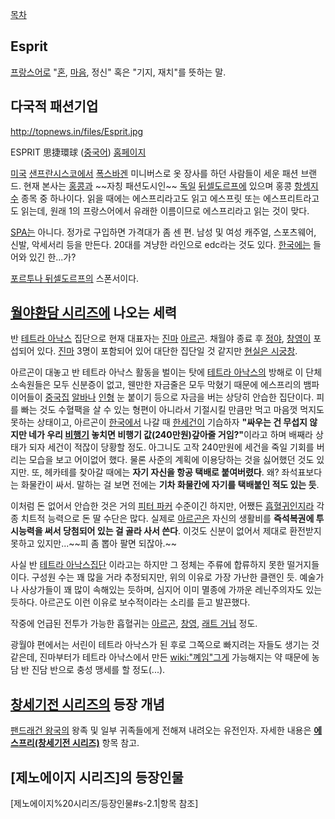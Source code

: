 [[목차]]
== Esprit ==
[[프랑스어]]로 "[[혼]], [[마음]], 정신" 혹은 "기지, 재치"를 뜻하는 말.

== 다국적 패션기업 ==
http://topnews.in/files/Esprit.jpg

ESPRIT
思捷環球 ([[중국어]])
[http://www.esprit.com/ 홈페이지]

[[미국]] [[샌프란시스코]]에서 [[폭스바겐]] 미니버스로 옷 장사를 하던 사람들이 세운 패션 브랜드. 현재 본사는 [[홍콩]]과 ~~자칭 패션도시인~~ [[독일]] [[뒤셀도르프]]에 있으며 홍콩 [[항셍지수]] 종목 중 하나이다. 읽을 때에는 에스프리라고도 읽고 에스프릿 또는 에스프리트라고도 읽는데, 원래 1의 프랑스어에서 유래한 이름이므로 에스프리라고 읽는 것이 맞다.

[[SPA]]는 아니다. 정가로 구입하면 가격대가 좀 센 편. 남성 및 여성 캐주얼, 스포츠웨어, 신발, 악세서리 등을 만든다. 20대를 겨냥한 라인으로 edc라는 것도 있다. [[한국]]에는 들어와 있긴 한...가?

[[포르투나 뒤셀도르프]]의 스폰서이다.

== [[월야환담 시리즈]]에 나오는 세력 ==
반 [[테트라 아낙스]] 집단으로 현재 대표자는 [[진마]] [[아르곤(월야환담)|아르곤]]. 채월야 종료 후 [[정야]], [[창영]]이 포섭되어 있다. [[진마]] 3명이 포함되어 있어 대단한 집단일 것 같지만 [[현실은 시궁창]].

아르곤이 대놓고 반 테트라 아낙스 활동을 벌이는 탓에 [[테트라 아낙스]]의 방해로 이 단체 소속원들은 모두 신분증이 없고, 웬만한 자금줄은 모두 막혔기 때문에 에스프리의 뱀파이어들이 [[중국집]] [[알바]]나 [[인형]] 눈 붙이기 등으로 자금을 버는 상당히 안습한 집단이다. 피를 빠는 것도 수혈팩을 살 수 있는 형편이 아니라서 기절시킬 만큼만 먹고 마음껏 먹지도 못하는 상태이고, 아르곤이 [[한국]]에서 나갈 때 [[한세건]]이 기습하자 '''"싸우는 건 무섭지 않지만 네가 우리 [[비행기]] 놓치면 비행기 값(240만원)갚아줄 거임?"'''이라고 하며 배째라 상태가 되자 세건이 적잖이 당황할 정도. 아그니도 고작 240만원에 세건을 죽일 기회를 버리는 모습을 보고 어이없어 했다. 물론 사준의 계획에 이용당하는 것을 싫어했던 것도 있지만. 또, 헤카테를 찾아갈 때에는 '''자기 자신을 항공 택배로 붙여버렸다'''. 왜? 좌석표보다는 화물칸이 싸서. 말하는 걸 보면 전에는 '''기차 화물칸에 자기를 택배붙인 적도 있는 듯'''.

이처럼 돈 없어서 안습한 것은 거의 [[피터 파커]] 수준이긴 하지만, 어쨌든 [[흡혈귀]]인지라 각종 치트적 능력으로 돈 딸 수단은 많다. 실제로 [[아르곤]]은 자신의 생활비를 '''즉석복권에 투시능력을 써서 당첨되어 있는 걸 골라 사서 쓴다'''. 이것도 신분이 없어서 제대로 환전받지 못하고 있지만...~~피 좀 뽑아 팔면 되잖아.~~

사실 반 [[테트라 아낙스]]집단 이라고는 하지만 그 정체는 주류에 합류하지 못한 떨거지들이다. 구성원 수는 꽤 많을 거라 추정되지만, 위의 이유로 가장 가난한 클랜인 듯. 예술가나 사상가들이 꽤 많이 속해있는 듯하며, 심지어 이미 멸종에 가까운 레닌주의자도 있는 듯하다. 아르곤도 이런 이유로 보수적이라는 소리를 듣고 발끈했다.

작중에 언급된 전투가 가능한 흡혈귀는 [[아르곤]], [[창영]], [[래트 거닙]] 정도.

광월야 편에서는 서린이 테트라 아낙스가 된 후로 그쪽으로 빠지려는 자들도 생기는 것 같은데, 진마부터가 테트라 아낙스에서 만든 [[wiki:"꼐임"그게]] 가능해지는 약 때문에 농담 반 진담 반으로 충성 맹세를 할 정도(...).

== [[창세기전 시리즈]]의 등장 개념 ==
[[팬드래건 왕국]]의 왕족 및 일부 귀족들에게 전해져 내려오는 유전인자. 자세한 내용은 '''[[에스프리(창세기전 시리즈)]]''' 항목 참고.

== [제노에이지 시리즈]의 등장인물 ==
[제노에이지%20시리즈/등장인물#s-2.1|항목 참조]
